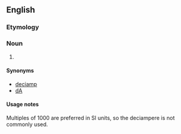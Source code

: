 ==English==

===Etymology===
{{prefix|deci|ampere}}

===Noun===
{{en-noun}}

# {{SI-unit|deci|ampere|electrical current}}

====Synonyms====
*[[deciamp]]
*[[dA]]

====Usage notes====
Multiples of 1000 are preferred in SI units, so the deciampere is not commonly used.